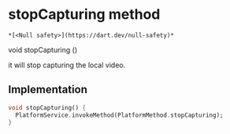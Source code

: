 # stopCapturing method

    *[<Null safety>](https://dart.dev/null-safety)*

void stopCapturing
()

<p>it will stop capturing the local video.</p>

## Implementation

```dart
void stopCapturing() {
  PlatformService.invokeMethod(PlatformMethod.stopCapturing);
}
```
